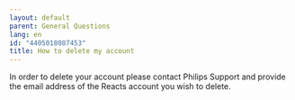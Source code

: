```yaml
---
layout: default
parent: General Questions
lang: en
id: "4405018087453"
title: How to delete my account
---
```

In order to delete your account please contact Philips Support and provide the email address of the Reacts account you wish to delete.


